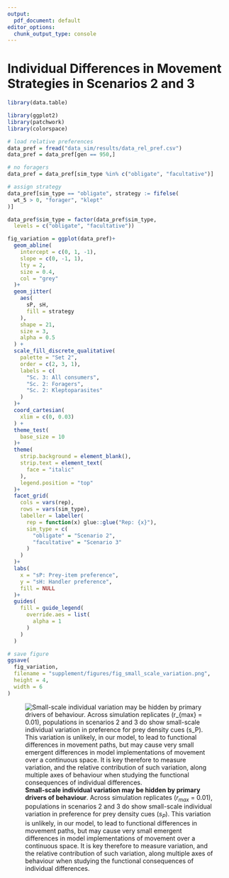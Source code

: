 ```yaml
---
output:
  pdf_document: default
editor_options:
  chunk_output_type: console
---
```


# Individual Differences in Movement Strategies in Scenarios 2 and 3

```r
library(data.table)

library(ggplot2)
library(patchwork)
library(colorspace)
```

```r
# load relative preferences
data_pref = fread("data_sim/results/data_rel_pref.csv")
data_pref = data_pref[gen == 950,]

# no foragers
data_pref = data_pref[sim_type %in% c("obligate", "facultative")]

# assign strategy
data_pref[sim_type == "obligate", strategy := fifelse(
  wt_5 > 0, "forager", "klept"
)]

data_pref$sim_type = factor(data_pref$sim_type, 
  levels = c("obligate", "facultative"))
```

```r
fig_variation = ggplot(data_pref)+
  geom_abline(
    intercept = c(0, 1, -1),
    slope = c(0, -1, 1),
    lty = 2,
    size = 0.4,
    col = "grey"
  )+
  geom_jitter(
    aes(
      sP, sH, 
      fill = strategy
    ),
    shape = 21,
    size = 3,
    alpha = 0.5
  ) +
  scale_fill_discrete_qualitative(
    palette = "Set 2",
    order = c(2, 3, 1),
    labels = c(
      "Sc. 3: All consumers",
      "Sc. 2: Foragers",
      "Sc. 2: Kleptoparasites"
    )
  )+
  coord_cartesian(
    xlim = c(0, 0.03)
  ) +
  theme_test(
    base_size = 10
  )+
  theme(
    strip.background = element_blank(),
    strip.text = element_text(
      face = "italic"
    ),
    legend.position = "top"
  )+
  facet_grid(
    cols = vars(rep),
    rows = vars(sim_type),
    labeller = labeller(
      rep = function(x) glue::glue("Rep: {x}"),
      sim_type = c(
        "obligate" = "Scenario 2",
        "facultative" = "Scenario 3"
      )
    )
  )+
  labs(
    x = "sP: Prey-item preference",
    y = "sH: Handler preference",
    fill = NULL
  )+
  guides(
    fill = guide_legend(
      override.aes = list(
        alpha = 1
      )
    )
  )

# save figure
ggsave(
  fig_variation,
  filename = "supplement/figures/fig_small_scale_variation.png",
  height = 4,
  width = 6
)
```

![**Small-scale individual variation may be hidden by primary drivers of behaviour**. Across simulation replicates ($r_{max}$ = 0.01), populations in scenarios 2 and 3 do show small-scale individual variation in preference for prey density cues ($s_P$). This variation is unlikely, in our model, to lead to functional differences in movement paths, but may cause very small emergent differences in model implementations of movement over a continuous space. It is key therefore to measure variation, and the relative contribution of such variation, along multiple axes of behaviour when studying the functional consequences of individual differences.]("figures/fig_small_scale_variation.png")

\newpage
